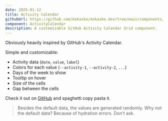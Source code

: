 ```yaml
---
date: 2025-01-12
title: Activity Calendar
githubUrl: https://github.com/mxkaske/mxkaske.dev/tree/main/components/craft/activity-calendar/activity-calendar.tsx
component: ActivityCalendar
description: A customizable GitHub Activity Calendar Grid component.
---
```


<CraftWrapper>
  <ActivityCalendar />
</CraftWrapper>

Obviously heavily inspired by GitHub's Activity Calendar.

Simple and customizable:

- Activity data (`date`, `value`, `label`)
- Colors for each value (`--activity-1`, `--activity-2`, `...`)
- Days of the week to show
- Tooltip on hover
- Size of the cells
- Gap between the cells

Check it out on [GitHub](https://github.com/mxkaske/mxkaske.dev/tree/main/components/craft/activity-calendar/activity-calendar.tsx) and spaghetti copy pasta it.

> Besides the default data, the values are generated randomly. Why not the default data? Because of hydration errors. Don't ask.
